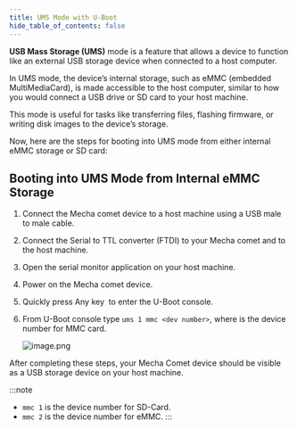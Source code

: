 ```yaml
---
title: UMS Mode with U-Boot
hide_table_of_contents: false
---
```


**USB Mass Storage (UMS)** mode is a feature that allows a device to function like an external USB storage device when connected to a host computer.

In UMS mode, the device’s internal storage, such as eMMC (embedded MultiMediaCard), is made accessible to the host computer, similar to how you would connect a USB drive or SD card to your host machine.

This mode is useful for tasks like transferring files, flashing firmware, or writing disk images to the device’s storage.

Now, here are the steps for booting into UMS mode from either internal eMMC storage or SD card:


## **Booting into UMS Mode from Internal eMMC Storage**

1. Connect the Mecha comet device to a host machine using a USB male to male cable.
2. Connect the Serial to TTL converter (FTDI) to your Mecha comet and to the host machine.
3. Open the serial monitor application on your host machine.
4. Power on the Mecha comet device.
5. Quickly press Any key  to enter the U-Boot console.
6. From U-Boot console type `ums 1 mmc <dev number>`, where is the device number for MMC card.

    
    ![image.png](/assets/advanced/uboot-ums.png)
    

After completing these steps, your Mecha Comet device should be visible as a USB storage device on your host machine.

:::note
- `mmc 1` is the device number for SD-Card.
- `mmc 2` is the device number for eMMC.
:::